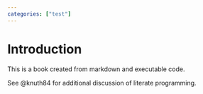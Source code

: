 ```yaml
---
categories: ["test"]
---
```

# Introduction

This is a book created from markdown and executable code.

See @knuth84 for additional discussion of literate programming.
